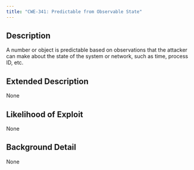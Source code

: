 ```yaml
---
title: "CWE-341: Predictable from Observable State"
---
```


## Description
A number or object is predictable based on observations that the attacker can make about the state of the system or network, such as time, process ID, etc.

## Extended Description
None

## Likelihood of Exploit
None

## Background Detail
None
        